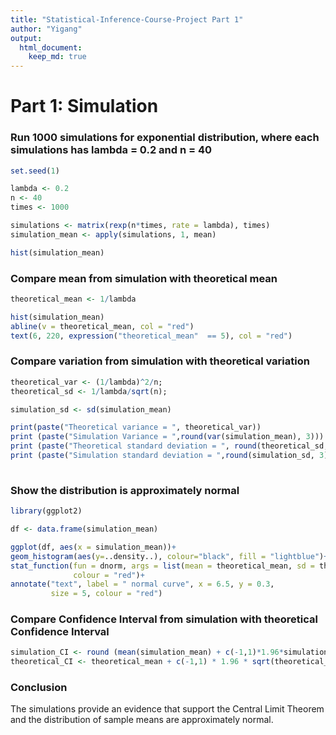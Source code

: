 ```yaml
---
title: "Statistical-Inference-Course-Project Part 1"
author: "Yigang"
output:
  html_document:
    keep_md: true
---
```


# Part 1: Simulation 

### Run 1000 simulations for exponential distribution, where each simulations has lambda = 0.2 and n = 40
```r
set.seed(1)

lambda <- 0.2
n <- 40
times <- 1000

simulations <- matrix(rexp(n*times, rate = lambda), times)
simulation_mean <- apply(simulations, 1, mean)

hist(simulation_mean)
```

### Compare mean from simulation with theoretical mean
```r
theoretical_mean <- 1/lambda

hist(simulation_mean)
abline(v = theoretical_mean, col = "red")
text(6, 220, expression("theoretical_mean"  == 5), col = "red")

```

### Compare variation from simulation with theoretical variation
```r
theoretical_var <- (1/lambda)^2/n;
theoretical_sd <- 1/lambda/sqrt(n);

simulation_sd <- sd(simulation_mean)

print(paste("Theoretical variance = ", theoretical_var))
print (paste("Simulation Variance = ",round(var(simulation_mean), 3)))
print (paste("Theoretical standard deviation = ", round(theoretical_sd, 3)))   
print (paste("Simulation standard deviation = ",round(simulation_sd, 3)))       
      
```

### Show the distribution is approximately normal
```r
library(ggplot2)

df <- data.frame(simulation_mean)

ggplot(df, aes(x = simulation_mean))+
geom_histogram(aes(y=..density..), colour="black", fill = "lightblue")+
stat_function(fun = dnorm, args = list(mean = theoretical_mean, sd = theoretical_sd),
              colour = "red")+
annotate("text", label = " normal curve", x = 6.5, y = 0.3,
         size = 5, colour = "red")
```

### Compare Confidence Interval from simulation with theoretical Confidence Interval
```r
simulation_CI <- round (mean(simulation_mean) + c(-1,1)*1.96*simulation_sd/sqrt(times),3)
theoretical_CI <- theoretical_mean + c(-1,1) * 1.96 * sqrt(theoretical_var)/sqrt(n)
```

### Conclusion
The simulations provide an evidence that support the Central Limit Theorem and the distribution of sample means are approximately normal.


